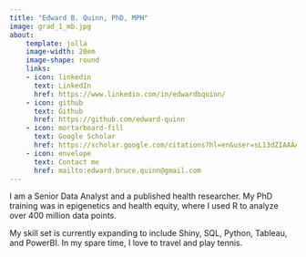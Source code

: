 ```yaml
---
title: "Edward B. Quinn, PhD, MPH"
image: grad_1_mb.jpg
about:
    template: jolla
    image-width: 20em
    image-shape: round
    links:
    - icon: linkedin
      text: LinkedIn
      href: https://www.linkedin.com/in/edwardbquinn/
    - icon: github
      text: Github
      href: https://github.com/edward-quinn
    - icon: mortarboard-fill
      text: Google Scholar
      href: https://scholar.google.com/citations?hl=en&user=sL13dZIAAAAJ&view_op=list_works&sortby=pubdate
    - icon: envelope
      text: Contact me
      href: mailto:edward.bruce.quinn@gmail.com
---
```


I am a Senior Data Analyst and a published health researcher. My PhD training was in epigenetics and health equity, where I used R to analyze over 400 million data points.

My skill set is currently expanding to include Shiny, SQL, Python, Tableau, and PowerBI. In my spare time, I love to travel and play tennis.


